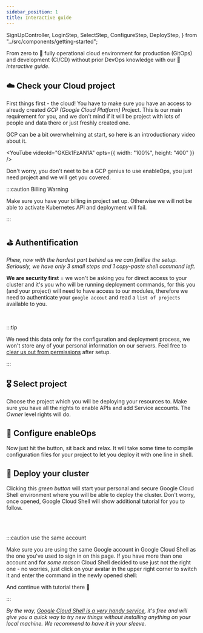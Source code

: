 ```yaml
---
sidebar_position: 1
title: Interactive guide
---
```


  SignUpController,
  LoginStep,
  SelectStep,
  ConfigureStep,
  DeployStep,
} from "../src/components/getting-started";

From zero to 🚀 fully operational cloud environment for production (GitOps) and development (CI/CD) without prior DevOps knowledge with our 🤖 _interactive guide_.

## ☁️ Check your Cloud project

First things first - the cloud! You have to make sure you have an access to already created _GCP (Google Cloud Platform)_ Project. This is our main requirement for you, and we don't mind if it will be project with lots of people and data there or just freshly created one.

GCP can be a bit owerwhelming at start, so here is an introductionary video about it.

<YouTube videoId="GKEk1FzAN1A" opts={{ width: "100%", height: "400" }} />

Don't worry, you don't neet to be a GCP genius to use enableOps, you just need project and we will get you covered.

:::caution Billing Warning

Make sure you have your billing in project set up. Otherwise we will not be able to activate Kubernetes API and deployment will fail.

:::

## ⛳️ Authentification

_Phew, now with the hardest part behind us we can finilize the setup. Seriously, we have only 3 small steps and 1 copy-paste shell command left._

**We are security first** = we won't be asking you for direct access to your cluster and it's you who will be running deployment commands, for this you (and your project) will need to have access to our modules, therefore we need to authenticate your `google accout` and read a `list of projects` available to you.

<LoginStep controller={controller} />

<br />

:::tip

We need this data only for the configuration and deployment process, we won't store any of your personal information on our servers. Feel free to [clear us out from permissions](https://myaccount.google.com/permissions) after setup.

:::

## 🎖 Select project

Choose the project which you will be deploying your resources to. Make sure you have all the rights to enable APIs and add Service accounts. The _Owner_ level rights will do.

<SelectStep controller={controller} />

## 🧬 Configure enableOps

Now just hit the button, sit back and relax. It will take some time to compile configuration files for your project to let you deploy it with one line in shell.

<ConfigureStep controller={controller} />

## 🚀 Deploy your cluster

Clicking this _green button_ will start your personal and secure Google Cloud Shell environment where you will be able to deploy the cluster. Don't worry, once opened, Google Cloud Shell will show additional tutorial for you to follow.

<DeployStep controller={controller} />

<br />
<br />

:::caution use the same account

Make sure you are using the same Google account in Google Cloud Shell as the one you've used to sign in on this page. If you have more than one account and for _some reason_ Cloud Shell decided to use just not the right one - no worries, just click on your avatar in the upper right corner to switch it and enter the command in the newly opened shell:

<CloudShellCommand />

And continue with tutorial there 🖖

:::

_By the way, [Google Cloud Shell is a very handy service](https://cloud.google.com/shell#features), it's free and will give you a quick way to try new things without installing anything on your local machine. We recommend to have it in your sleeve._
